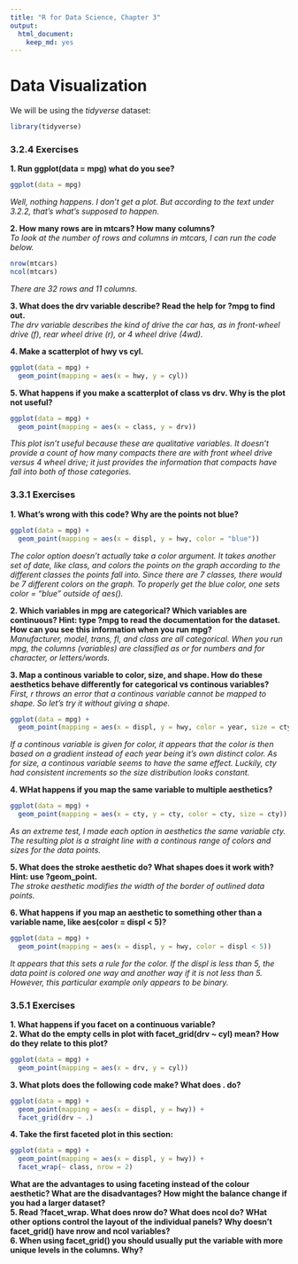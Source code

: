 ```yaml
---
title: "R for Data Science, Chapter 3"
output: 
  html_document: 
    keep_md: yes
---
```


# Data Visualization 

We will be using the _tidyverse_ dataset:
```r
library(tidyverse)
```

### 3.2.4 Exercises 
**1. Run ggplot(data = mpg) what do you see?**  
```r
ggplot(data = mpg)
```
_Well, nothing happens. I don't get a plot. But according to the text under 3.2.2, that's what's supposed to happen._  

**2. How many rows are in mtcars? How many columns?**   
_To look at the number of rows and columns in mtcars, I can run the code below._  
```r
nrow(mtcars)
ncol(mtcars)
```
_There are 32 rows and 11 columns._  

**3. What does the drv variable describe? Read the help for ?mpg to find out.**  
_The drv variable describes the kind of drive the car has, as in front-wheel drive (f), rear wheel drive (r), or 4 wheel drive (4wd)._  

**4. Make a scatterplot of hwy vs cyl.**  
```r
ggplot(data = mpg) + 
  geom_point(mapping = aes(x = hwy, y = cyl))
```

**5. What happens if you make a scatterplot of class vs drv. Why is the plot not useful?**  
```r
ggplot(data = mpg) + 
  geom_point(mapping = aes(x = class, y = drv))
```

_This plot isn't useful because these are qualitative variables. It doesn't provide a count of how many compacts there are with front wheel drive versus 4 wheel drive; it just provides the information that compacts have fall into both of those categories._  

### 3.3.1 Exercises 
**1. What's wrong with this code? Why are the points not blue?**  
```r
ggplot(data = mpg) + 
  geom_point(mapping = aes(x = displ, y = hwy, color = "blue"))
```
_The color option doesn't actually take a color argument. It takes another set of date, like class, and colors the points on the graph according to the different classes the points fall into. Since there are 7 classes, there would be 7 different colors on the graph. To properly get the blue color, one sets color = "blue" outside of aes()._  

**2. Which variables in mpg are categorical? Which variables are continuous? Hint: type ?mpg to read the documentation for the dataset. How can you see this information when you run mpg?**  
_Manufacturer, model, trans, fl, and class are all categorical. When you run mpg, the columns (variables) are classified as <int> or <dbl> for numbers and <chr> for character, or letters/words._  

**3. Map a continous variable to color, size, and shape. How do these aesthetics behave differently for categorical vs continous variables?**  
_First, r throws an error that a continous variable cannot be mapped to shape. So let's try it without giving a shape._  
```r
ggplot(data = mpg) + 
  geom_point(mapping = aes(x = displ, y = hwy, color = year, size = cty))
```
_If a continous variable is given for color, it appears that the color is then based on a gradient instead of each year being it's own distinct color. As for size, a continous variable seems to have the same effect. Luckily, cty had consistent increments so the size distribution looks constant._  

**4. WHat happens if you map the same variable to multiple aesthetics?**  
```r
ggplot(data = mpg) + 
  geom_point(mapping = aes(x = cty, y = cty, color = cty, size = cty))
```
_As an extreme test, I made each option in aesthetics the same variable cty. The resulting plot is a straight line with a continous range of colors and sizes for the data points._  

**5. What does the stroke aesthetic do? What shapes does it work with? Hint: use ?geom_point.**  
_The stroke aesthetic modifies the width of the border of outlined data points._  

**6. What happens if you map an aesthetic to something other than a variable name, like aes(color = displ < 5)?**  
```r
ggplot(data = mpg) + 
  geom_point(mapping = aes(x = displ, y = hwy, color = displ < 5))
```
_It appears that this sets a rule for the color. If the displ is less than 5, the data point is colored one way and another way if it is not less than 5. However, this particular example only appears to be binary._  

### 3.5.1 Exercises  
**1. What happens if you facet on a continuous variable?**  
**2. What do the empty cells in plot with facet_grid(drv ~ cyl) mean? How do they relate to this plot?**  
```r
ggplot(data = mpg) + 
  geom_point(mapping = aes(x = drv, y = cyl))
```

**3. What plots does the following code make? What does . do?**  
```r
ggplot(data = mpg) + 
  geom_point(mapping = aes(x = displ, y = hwy)) + 
  facet_grid(drv ~ .)
```

**4. Take the first faceted plot in this section:**
```r
ggplot(data = mpg) + 
  geom_point(mapping = aes(x = displ, y = hwy)) + 
  facet_wrap(~ class, nrow = 2)
```
**What are the advantages to using faceting instead of the colour aesthetic? What are the disadvantages? How might the balance change if you had a larger dataset?**  
**5. Read ?facet_wrap. What does nrow do? What does ncol do? WHat other options control the layout of the individual panels? Why doesn't facet_grid() have nrow and ncol variables?**  
**6. When using facet_grid() you should usually put the variable with more unique levels in the columns. Why?**  